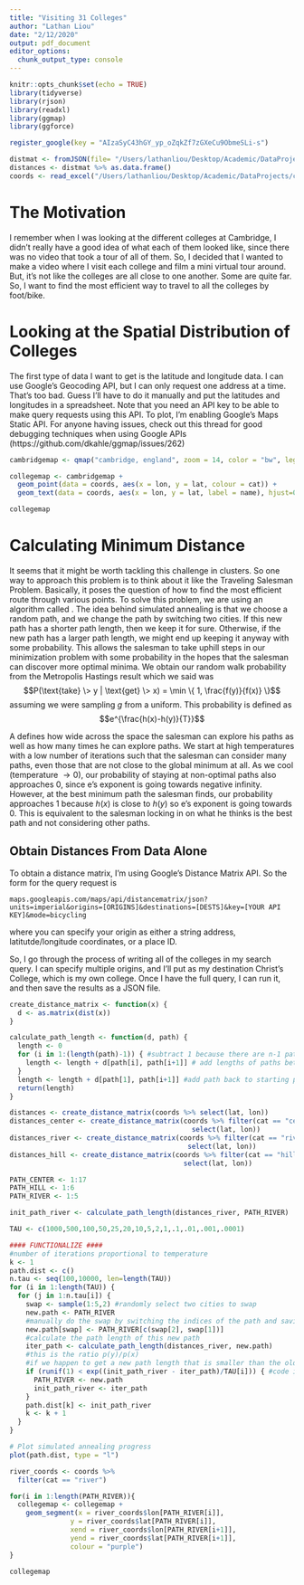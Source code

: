 ```yaml
---
title: "Visiting 31 Colleges"
author: "Lathan Liou"
date: "2/12/2020"
output: pdf_document
editor_options: 
  chunk_output_type: console
---
```


```r
knitr::opts_chunk$set(echo = TRUE)
library(tidyverse)
library(rjson)
library(readxl)
library(ggmap)
library(ggforce)

register_google(key = "AIzaSyC43hGY_yp_oZqkZf7zGXeCu9ObmeSLi-s")

distmat <- fromJSON(file= "/Users/lathanliou/Desktop/Academic/DataProjects/cambridge-colleges/cambridge-colleges.json")
distances <- distmat %>% as.data.frame()
coords <- read_excel("/Users/lathanliou/Desktop/Academic/DataProjects/cambridge-colleges/cambridge-colleges-coords.xlsx")
```

# The Motivation
I remember when I was looking at the different colleges at Cambridge, I didn't really have a good idea of what each of them looked like, since there was no video that took a tour of all of them. So, I decided that I wanted to make a video where I visit each college and film a mini virtual tour around. But, it's not like the colleges are all close to one another. Some are quite far. So, I want to find the most efficient way to travel to all the colleges by foot/bike. 

# Looking at the Spatial Distribution of Colleges
The first type of data I want to get is the latitude and longitude data. I can use Google's Geocoding API, but I can only request one address at a time. That's too bad. Guess I'll have to do it manually and put the latitudes and longitudes in a spreadsheet. Note that you need an API key to be able to make query requests using this API. To plot, I'm enabling Google's Maps Static API. For anyone having issues, check out this thread for good debugging techniques when using Google APIs (https://github.com/dkahle/ggmap/issues/262)

```r
cambridgemap <- qmap("cambridge, england", zoom = 14, color = "bw", legend = "topleft")

collegemap <- cambridgemap + 
  geom_point(data = coords, aes(x = lon, y = lat, colour = cat)) +
  geom_text(data = coords, aes(x = lon, y = lat, label = name), hjust=0, vjust=-0.5, size = 2)

collegemap
```

# Calculating Minimum Distance
It seems that it might be worth tackling this challenge in clusters. So one way to approach this problem is to think about it like the Traveling Salesman Problem. Basically, it poses the question of how to find the most efficient route through various points. To solve this problem, we are using an algorithm called \textbf{simulated annealing}. The idea behind simulated annealing is that we choose a random path, and we change the path by switching two cities. If this new path has a shorter path length, then we keep it for sure. Otherwise, if the new path has a larger path length, we might end up keeping it anyway with some probability. This allows the salesman to take uphill steps in our minimization problem with some probability in the hopes that the salesman can discover more optimal minima. We obtain our random walk probability from the Metropolis Hastings result which we said was
$$P(\text{take} \> y | \text{get} \> x) = \min \{ 1, \frac{f(y)}{f(x)} \}$$
assuming we were sampling $g$ from a uniform. This probability is defined as
$$e^{\frac{h(x)-h(y)}{T}}$$

A \textbf{cooling schedule} defines how wide across the space the salesman can explore his paths as well as how many times he can explore paths. We start at high temperatures with a low number of iterations such that the salesman can consider many paths, even those that are not close to the global minimum at all. As we cool (temperature $\rightarrow 0$), our probability of staying at non-optimal paths also approaches $0$, since e's exponent is going towards negative infinity. However, at the best minimum path the salesman finds, our probability approaches 1 because $h(x)$ is close to $h(y)$ so e's exponent is going towards $0$. This is equivalent to the salesman locking in on what he thinks is the best path and not considering other paths. 

## Obtain Distances From Data Alone
To obtain a distance matrix, I'm using Google's Distance Matrix API. So the form for the query request is 

`maps.googleapis.com/maps/api/distancematrix/json?units=imperial&origins=[ORIGINS]&destinations=[DESTS]&key=[YOUR API KEY]&mode=bicycling`

where you can specify your origin as either a string address, latitutde/longitude coordinates, or a place ID. 

So, I go through the process of writing all of the colleges in my search query. I can specify multiple origins, and I'll put as my destination Christ's College, which is my own college. Once I have the full query, I can run it, and then save the results as a JSON file. 

```r
create_distance_matrix <- function(x) {
  d <- as.matrix(dist(x))
}

calculate_path_length <- function(d, path) {
  length <- 0
  for (i in 1:(length(path)-1)) { #subtract 1 because there are n-1 paths for n cities
    length <- length + d[path[i], path[i+1]] # add lengths of paths between consecutive cities
  }
  length <- length + d[path[1], path[i+1]] #add path back to starting point
  return(length)
}

distances <- create_distance_matrix(coords %>% select(lat, lon))
distances_center <- create_distance_matrix(coords %>% filter(cat == "center") %>%
                                             select(lat, lon))
distances_river <- create_distance_matrix(coords %>% filter(cat == "river") %>%
                                            select(lat, lon))
distances_hill <- create_distance_matrix(coords %>% filter(cat == "hill") %>%
                                           select(lat, lon))

PATH_CENTER <- 1:17
PATH_HILL <- 1:6
PATH_RIVER <- 1:5

init_path_river <- calculate_path_length(distances_river, PATH_RIVER)

TAU <- c(1000,500,100,50,25,20,10,5,2,1,.1,.01,.001,.0001)

#### FUNCTIONALIZE ####
#number of iterations proportional to temperature
k <- 1
path.dist <- c()
n.tau <- seq(100,10000, len=length(TAU))
for (i in 1:length(TAU)) {
  for (j in 1:n.tau[i]) {
    swap <- sample(1:5,2) #randomly select two cities to swap
    new.path <- PATH_RIVER
    #manually do the swap by switching the indices of the path and saving it as new path
    new.path[swap] <- PATH_RIVER[c(swap[2], swap[1])]  
    #calculate the path length of this new path
    iter_path <- calculate_path_length(distances_river, new.path)
    #this is the ratio p(y)/p(x)
    #if we happen to get a new path length that is smaller than the old path length, we save it
    if (runif(1) < exp((init_path_river - iter_path)/TAU[i])) { #code in something stochastic
      PATH_RIVER <- new.path
      init_path_river <- iter_path
    }
    path.dist[k] <- init_path_river
    k <- k + 1
  }
}

# Plot simulated annealing progress
plot(path.dist, type = "l")

river_coords <- coords %>%
  filter(cat == "river")

for(i in 1:length(PATH_RIVER)){
  collegemap <- collegemap + 
    geom_segment(x = river_coords$lon[PATH_RIVER[i]], 
               y = river_coords$lat[PATH_RIVER[i]], 
               xend = river_coords$lon[PATH_RIVER[i+1]], 
               yend = river_coords$lat[PATH_RIVER[i+1]],
               colour = "purple")
}

collegemap

```



